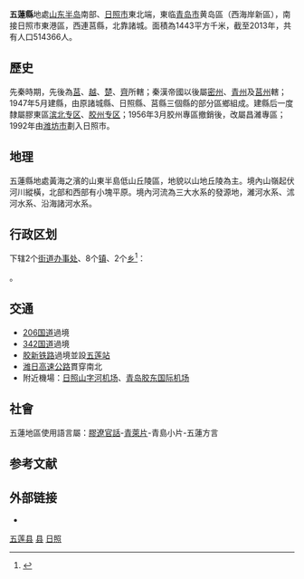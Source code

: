 {{Infobox China County
| county = 五蓮縣
| usedname = 
| nameorigin = 
| Photo = Guang_Ming_Temple_in_Wulian_Moutain_2011-08.JPG
| Photoname = 五蓮山光明寺
| map = ChinaRizhaoWulian.png
|map_caption=五蓮縣在日照市的位置
| Pinyin = Wǔlián Xiàn
| Belong = [[山东省|山东省]][[日照市|日照市]]
| Types = [[縣|縣]]
| admincode = 
| founded = 
| seat = 
| officerTitle = 
| officer = 
| officerTitle2 = 
| officer2 = 
| division = 12
| town = 8
| township = 2
| subdistrict = 2
| dialect = 
| post code = 262300
| phone code = 633
| coordinate = 
| area = 1443
| area land = 
| area water = 
| census yr = 2013
| pop = 51萬人
| density =  
| GDP = 257.88亿（2017年）
| GDP_as_of = 
| GDPPC = 
| carlicense = 
| web = www.wulian.gov.cn
| web_title =五莲县人民政府
}}

'''五蓮縣'''地處[[山东半岛|山东半岛]]南部、[[日照市|日照市]]東北端，東临[[青岛市|青岛市]]黄岛區（西海岸新區），南接日照市東港區，西連莒縣，北靠諸城。面積為1443平方千米，截至2013年，共有人口514366人。

==歷史==
先秦時期，先後為[[莒国|莒]]、[[越國|越]]、[[楚国|楚]]、[[齐国|齊]]所轄；秦漢帝國以後屬[[密州_(山东)|密州]]、[[青州_(古代)|青州]]及[[莒州|莒州]]轄；1947年5月建縣，由原諸城縣、日照縣、莒縣三個縣的部分區鄉組成。建縣后一度隸屬膠東區[[滨北专区|滨北专区]]、[[胶州专区|胶州专区]]；1956年3月胶州專區撤銷後，改屬昌濰專區；1992年由[[潍坊市|潍坊市]]劃入日照市。

==地理==

五蓮縣地處黃海之濱的山東半島低山丘陵區，地貌以山地丘陵為主。境內山嶺起伏河川縱橫，北部和西部有小塊平原。境內河流為三大水系的發源地，濰河水系、沭河水系、沿海諸河水系。

== 行政区划 ==
{{PAGENAMEBASE}}下辖2个[[街道办事处|街道办事处]]、8个[[行政建制镇|镇]]、2个[[乡级行政区|乡]]<ref>{{PRC admin/ref sgc|37/11/21}}</ref>：

{{PRC admin/children|37/11/21}}。

== 交通 ==
* [[206国道|206国道]]過境
*[[342国道|342国道]]過境
*[[胶新铁路|胶新铁路]]過境並設[[五莲站|五莲站]]
*[[潍日高速公路|潍日高速公路]]貫穿南北
*附近機場：[[日照山字河机场|日照山字河机场]]、[[青岛胶东国际机场|青岛胶东国际机场]]
==社會==
五蓮地區使用語言屬：[[胶辽官话|膠遼官話]]-[[青莱片|青萊片]]-青島小片-五蓮方言

== 参考文献 ==
{{reflist}}

== 外部链接 ==
* {{Official website|http://www.wulian.gov.cn/|name=五莲县人民政府}}

{{五莲县行政区划}}
{{日照市行政区划}}
{{山东行政区划}}
{{山东半岛蓝色经济区}}

[[Category:五莲县|]]
[[Category:日照区县|县]]
[[Category:山东省县份|日照]]
